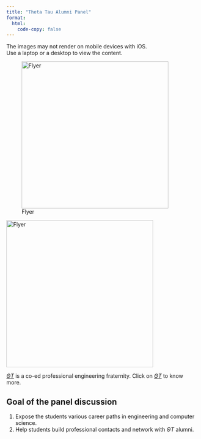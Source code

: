 ```yaml
---
title: "Theta Tau Alumni Panel"
format: 
  html:
    code-copy: false
---
```

<html>
<head>
    <style>
        body {
            -webkit-user-select: none; /* Safari */
            -moz-user-select: none; /* Firefox */
            -ms-user-select: none; /* IE10+/Edge */
            user-select: none; /* Standard */
        }
    </style>
</head>
<body>


:::{.callout-warning}
The images may not render on mobile devices with iOS.<br>
Use a laptop or a desktop to view the content.
:::

::: {layout="[[1,1], [1]]"}
![Flyer](./images/Fall2024/OT_AlumniPanle_Fall2024/AlumniPanel_Fall 2024.jpg){width=4in}

![Flyer](./images/Fall2024/OT_AlumniPanle_Fall2024/AlumniPanel_Flyer.png){width=4in}
<!-- ![Elephant](elephant.png){width=70%, ig-alt="A drawing of an elephant."} -->
:::

:::{.callout-note}
[$\Theta T$](https://www.thetataugw.org) is a co-ed professional engineering fraternity.
Click on [$\Theta T$](https://www.thetataugw.org) to know more.
:::

## Goal of the panel discussion

1. Expose the students various career paths in engineering and computer science.
2. Help students build professional contacts and network with $\Theta T$ alumni.  
